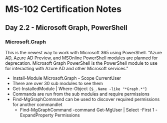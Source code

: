 # MS-102 Certification Notes
## Day 2.2 - Microsoft Graph, PowerShell

### Microsoft.Graph
This is the newest way to work with Microsoft 365 using PowerShell.
"Azure AD, Azure AD Preview, and MSOnline PowerShell modules are planned for deprecation. Microsoft Graph PowerShell is the PowerShell module to use for interacting with Azure AD and other Microsoft services."
* Install-Module Microsoft.Graph - Scope CurrentUser
* There are over 30 sub modules to see them
* Get-InstalledModule | Where-Object `{$_.Name -like "*Graph.*"}`
* Commands are run from the sub modules and require permissions
* Find-MgGraphCommand can be used to discover required permissions for another commandlet
	* Find-MgGraphCommand -command Get-MgUser | Select -First 1 -ExpandProperty Permissions